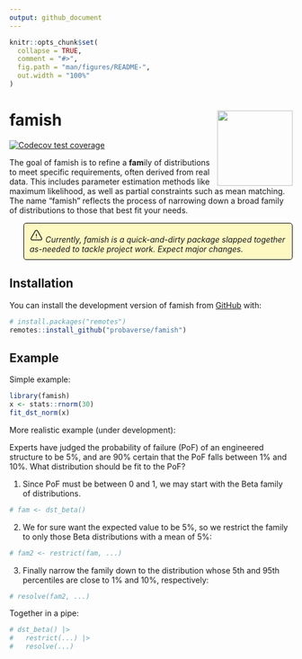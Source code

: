 ```yaml
---
output: github_document
---
```


<!-- README.md is generated from README.Rmd. Please edit that file -->

```r
knitr::opts_chunk$set(
  collapse = TRUE,
  comment = "#>",
  fig.path = "man/figures/README-",
  out.width = "100%"
)
```

# famish <img src="man/figures/logo.png" align="right" height="134" alt="" />

<!-- badges: start -->
[![Codecov test coverage](https://codecov.io/gh/probaverse/famish/branch/main/graph/badge.svg)](https://app.codecov.io/gh/probaverse/famish?branch=main)
<!-- badges: end -->

<style>
p.comment {
background-color: #FEF8C3;
padding: 10px;
border: 1px solid black;
margin-left: 25px;
border-radius: 5px;
font-style: italic;
}

</style>

The goal of famish is to refine a **fam**ily of distributions to meet specific requirements, often derived from real data. This includes parameter estimation methods like maximum likelihood, as well as partial constraints such as mean matching. The name "famish" reflects the process of narrowing down a broad family of distributions to those that best fit your needs.

<p class="comment">
	<svg height="24" xmlns="http://www.w3.org/2000/svg" viewBox="0 0 24 24">
		<path fill="none" stroke="currentColor" stroke-linecap="round" stroke-linejoin="round" stroke-width="1.5" d="M12 9v3.75m-9.303 3.376c-.866 1.5.217 3.374 1.948 3.374h14.71c1.73 0 2.813-1.874 1.948-3.374L13.949 3.378c-.866-1.5-3.032-1.5-3.898 0zM12 15.75h.007v.008H12z"/>
	</svg>
	Currently, famish is a quick-and-dirty package slapped together as-needed to tackle project work. Expect major changes.
</p>


## Installation

You can install the development version of famish from [GitHub](https://github.com/) with:

``` r
# install.packages("remotes")
remotes::install_github("probaverse/famish")
```

## Example

Simple example:

```r
library(famish)
x <- stats::rnorm(30)
fit_dst_norm(x)
```

More realistic example (under development):

Experts have judged the probability of failure (PoF) of an engineered structure to be 5%, and are 90% certain that the PoF falls between 1% and 10%. What distribution should be fit to the PoF?

1. Since PoF must be between 0 and 1, we may start with the Beta family of distributions.

```r
# fam <- dst_beta()
```

2. We for sure want the expected value to be 5%, so we restrict the family to only those Beta distributions with a mean of 5%:

```r
# fam2 <- restrict(fam, ...)
```

3. Finally narrow the family down to the distribution whose 5th and 95th percentiles are close to 1% and 10%, respectively:

```r
# resolve(fam2, ...)
```

Together in a pipe:

```r
# dst_beta() |> 
#   restrict(...) |>
#   resolve(...)
```

